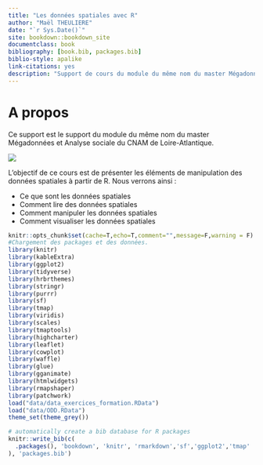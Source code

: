 ```yaml
--- 
title: "Les données spatiales avec R"
author: "Maël THEULIERE"
date: "`r Sys.Date()`"
site: bookdown::bookdown_site
documentclass: book
bibliography: [book.bib, packages.bib]
biblio-style: apalike
link-citations: yes
description: "Support de cours du module du même nom du master Mégadonnées et Analyse sociale du CNAM de Loire-Atlantique"
---
```


# A propos {-}

Ce support est le support du module du même nom du master Mégadonnées et Analyse sociale du CNAM de Loire-Atlantique.

![](pic/medas.jpg)

L’objectif de ce cours est de présenter les éléments de manipulation des données spatiales à partir de R. Nous verrons ainsi :

- Ce que sont les données spatiales
- Comment lire des données spatiales
- Comment manipuler les données spatiales
- Comment visualiser les données spatiales

```r
knitr::opts_chunk$set(cache=T,echo=T,comment="",message=F,warning = F)
#Chargement des packages et des données.
library(knitr)
library(kableExtra)
library(ggplot2)
library(tidyverse)
library(hrbrthemes)
library(stringr)
library(purrr)
library(sf)
library(tmap)
library(viridis)
library(scales)
library(tmaptools)
library(highcharter)
library(leaflet)
library(cowplot)
library(waffle)
library(glue)
library(gganimate)
library(htmlwidgets)
library(rmapshaper)
library(patchwork)
load("data/data_exercices_formation.RData")
load("data/ODD.RData")
theme_set(theme_grey())
```

```r
# automatically create a bib database for R packages
knitr::write_bib(c(
  .packages(), 'bookdown', 'knitr', 'rmarkdown','sf','ggplot2','tmap'
), 'packages.bib')
```
